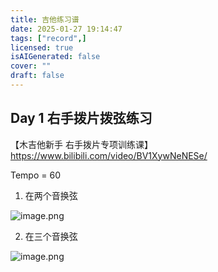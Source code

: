 ```yaml
---
title: 吉他练习谱
date: 2025-01-27 19:14:47
tags: ["record",]
licensed: true
isAIGenerated: false
cover: ""
draft: false
---
```


<Excerpt />

## Day 1 右手拨片拨弦练习

【木吉他新手 右手拨片专项训练课】 https://www.bilibili.com/video/BV1XywNeNESe/

Tempo = 60

1. 在两个音换弦

![image.png](https://s2.loli.net/2025/01/27/9brS1QajwBlOysW.png)

2. 在三个音换弦

![image.png](https://s2.loli.net/2025/01/27/iMfSUGu3rK7cBNx.png)
